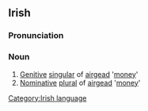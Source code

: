 ==Irish==
===Pronunciation===
{{IPA|[ˈar&#690;əg&#690;əd&#690;]}}
===Noun===
#[[Genitive]] [[singular]] of [[airgead]] '[[money]]'
#[[Nominative]] [[plural]] of [[airgead]] '[[money]]'

[[Category:Irish language]]